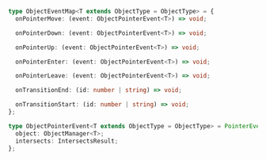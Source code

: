 ```ts
type ObjectEventMap<T extends ObjectType = ObjectType> = {
  onPointerMove: (event: ObjectPointerEvent<T>) => void;

  onPointerDown: (event: ObjectPointerEvent<T>) => void;

  onPointerUp: (event: ObjectPointerEvent<T>) => void;

  onPointerEnter: (event: ObjectPointerEvent<T>) => void;

  onPointerLeave: (event: ObjectPointerEvent<T>) => void;

  onTransitionEnd: (id: number | string) => void;

  onTransitionStart: (id: number | string) => void;
};
```

```ts
type ObjectPointerEvent<T extends ObjectType = ObjectType> = PointerEvent & {
  object: ObjectManager<T>;
  intersects: IntersectsResult;
};
```
